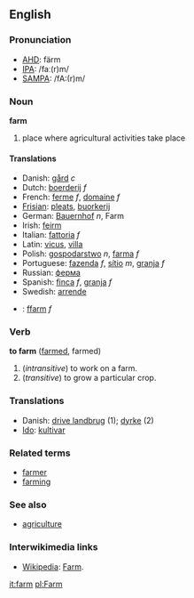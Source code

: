 ==English==
===Pronunciation===
*[[w:AHD|AHD]]: färm
*[[w:IPA|IPA]]: /faː(r)m/
*[[w:SAMPA|SAMPA]]: /fA:(r)m/

===Noun===
'''farm'''

# place where agricultural activities take place

====Translations====
* Danish: [[gård]] ''c''
*Dutch: [[boerderij]] ''f''
*French: [[ferme]] ''f'', [[domaine]] ''f''
*[[Frisian]]: [[pleats]], [[buorkerij]]
*German: [[Bauernhof]] ''n'', Farm
*Irish: [[feirm]]
*Italian: [[fattoria]] ''f''
*Latin: [[vicus]], [[villa]]
*Polish: [[gospodarstwo]] ''n'', [[farma]] ''f''
*Portuguese: [[fazenda]] ''f'', [[sítio]] ''m'', [[granja]] ''f''
*Russian: [[ферма]]
*Spanish: [[finca]] ''f'', [[granja]] ''f''
*Swedish: [[arrende]]
*{{cy}}: [[ffarm]] ''f''

===Verb===
'''to farm''' ([[farmed]], farmed)

# (''intransitive'') to work on a farm.
# (''transitive'') to grow a particular crop.

===Translations===
* Danish: [[drive landbrug]] (1); [[dyrke]] (2)
* [[Ido]]: [[kultivar]]

===Related terms===
*[[farmer]]
*[[farming]]

===See also===
*[[agriculture]]

=== Interwikimedia links ===
*[[Wikipedia]]: [[W:Farm|Farm]].

[[it:farm]]
[[pl:Farm]]